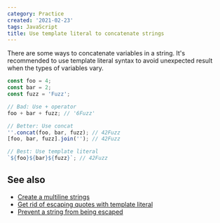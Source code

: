 ```yaml
---
category: Practice
created: '2021-02-23'
tags: JavaScript
title: Use template literal to concatenate strings
---
```


There are some ways to concatenate variables in a string. It's recommended to use template literal syntax to avoid unexpected result when the types of variables vary.

```js
const foo = 4;
const bar = 2;
const fuzz = 'Fuzz';

// Bad: Use + operator
foo + bar + fuzz; // '6Fuzz'

// Better: Use concat
''.concat(foo, bar, fuzz); // 42Fuzz
[foo, bar, fuzz].join(''); // 42Fuzz

// Best: Use template literal
`${foo}${bar}${fuzz}`; // 42Fuzz
```

## See also

-   [Create a multiline strings](https://phuoc.ng/collection/tips/create-a-multiline-strings/)
-   [Get rid of escaping quotes with template literal](https://phuoc.ng/collection/tips/get-rid-of-escaping-quotes-with-template-literal/)
-   [Prevent a string from being escaped](https://phuoc.ng/collection/tips/prevent-a-string-from-being-escaped/)

